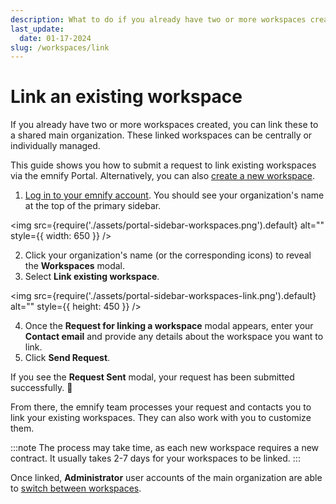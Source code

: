 ```yaml
---
description: What to do if you already have two or more workspaces created in the emnify Portal
last_update:
  date: 01-17-2024
slug: /workspaces/link
---
```


# Link an existing workspace


If you already have two or more workspaces created, you can link these to a shared main organization.
These linked workspaces can be centrally or individually managed.

This guide shows you how to submit a request to link existing workspaces via the emnify Portal.
Alternatively, you can also [create a new workspace](/workspaces/create).

<PermissionsInfoPartial orgData="customers with the Pro Package" action="link existing" />

1. [Log in to your emnify account](https://portal.emnify.com/sign).
You should see your organization's name at the top of the primary sidebar.

<img
  src={require('./assets/portal-sidebar-workspaces.png').default}
  alt=""
  style={{ width: 650 }}
/>

2. Click your organization's name (or the corresponding icons) to reveal the **Workspaces** modal.
3. Select **Link existing workspace**.

<img
  src={require('./assets/portal-sidebar-workspaces-link.png').default}
  alt=""
  style={{ height: 450 }}
/>

4. Once the **Request for linking a workspace** modal appears, enter your **Contact email** and provide any details about the workspace you want to link.
5. Click **Send Request**.

If you see the **Request Sent** modal, your request has been submitted successfully. 🎉

From there, the emnify team processes your request and contacts you to link your existing workspaces.
They can also work with you to customize them.

:::note
The process may take time, as each new workspace requires a new contract.
It usually takes 2-7 days for your workspaces to be linked.
:::

Once linked, **Administrator** user accounts of the main organization are able to [switch between workspaces](/workspaces/switch).

<FeatureRequestsTipPartial />
